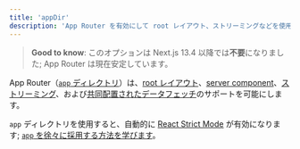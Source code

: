 ```yaml
---
title: 'appDir'
description: 'App Router を有効にして root レイアウト、ストリーミングなどを使用します'
---
```


> **Good to know**: このオプションは Next.js 13.4 以降では**不要**になりました; App Router は現在安定しています。

App Router（[`app` ディレクトリ](/docs/app/building-your-application/routing)）は、[root レイアウト](/docs/app/building-your-application/routing/layouts-and-templates)、[server component](/docs/app/building-your-application/rendering/server-components)、[ストリーミング](/docs/app/building-your-application/routing/loading-ui-and-streaming)、および[共同配置されたデータフェッチ](/docs/app/building-your-application/data-fetching)のサポートを可能にします。

`app` ディレクトリを使用すると、自動的に [React Strict Mode](https://react.dev/reference/react/StrictMode) が有効になります; [`app` を徐々に採用する方法を学びます](/docs/app/building-your-application/upgrading/app-router-migration#migrating-from-pages-to-app)。